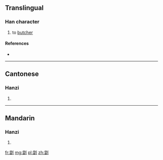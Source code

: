 ==Translingual==

===Han character===
{{Han char|rn=18|rad=刀|as=13|sn=15|four=|canj=火田中弓 (FWLN)}}

# to [[butcher]]

====References====
* {{Han ref|kx=0144.501|hdz=10358.050|uh=528F|ud=21135}}

----

==Cantonese==

===Hanzi===
{{yue-hanzi|jyut=|y=tong1}}

# {{defn|Cantonese|sort=刀13}}

----

==Mandarin==

===Hanzi===
{{cmn-hanzi|pin=[[tāng]] ([[tang1]])|wg=t'ang<sup>1</sup>}}

# {{defn|Mandarin|sort=刀13}}

[[fr:劏]]
[[mg:劏]]
[[pl:劏]]
[[zh:劏]]